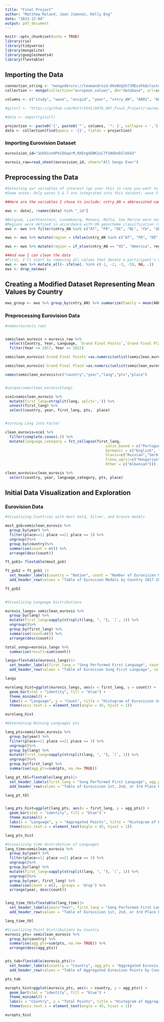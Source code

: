 ---
title: "Final Project"
author: "Matthew Roland, Jean Jimenez, Kelly Eng"
date: "2023-12-04"
output: pdf_document
---

```{r setup, include=FALSE}
knitr::opts_chunk$set(echo = TRUE)
library(rio)
library(tidyverse)
library(mongolite)
library(googlesheets4)
library(flextable)
```

## Importing the Data

```{r}
connection_string <- "mongodb+srv://teamandroid:O9sWUq5h7JMDioFk@cluster0.kk0rkpj.mongodb.net/"
collection <- mongo(collection="european_values", db="database", url=connection_string)

columns <- c("study", "wave", "uniqid", "year", "cntry_AN", "A001", "A002", "A003", "A004", "A005", "A006", "A008", "A170", "A040", "A065", "A066", "A068", "A165", "B008", "D001_B", "G007_35_B", "Y002", "E015", "E035", "E036", "E039", "E069_01", "E225", "F025", "F028", "F028B_WVS7", "F066_EVS5", "F034", "F050", "F051", "F053", "F054", "F063", "X001", "X003R", "G027A", "X007", "X011", "X013", "X025A_01", "X028", "X047_WVS7", "X047E_EVS5", "C002", "G052")

#giturl <- "https://github.com/Mattr5541/DATA_607_Final_Project/raw/main/EVS_WVS_Joint_rData_v4_0.rdata"

#data <- import(giturl)

projection <- paste0('{', paste0('"', columns, '": 1', collapse = ','), '}')
data <- collection$find(query = '{}', fields = projection)
```

### Importing Eurovision Dataset

```{r}

eurovision_id="1UUXinsHP4iDUwprM_KKEng4DBK2uC7Y1NdbnD1lmkSU"

eurovis_raw=read_sheet(eurovision_id, sheet="All Songs Ever")


```

## Preprocessing the Data

```{r}
#Selecting our variables of interest (go over this in case you want to add more variables or remove any more); also, I may try to integrate these changes into MongoDb, but that remains to be seen
#Some notes: Only waves 5 & 7 are integrated into this dataset; wave 5 refers to the EVS data and wave 7 refers to the WVS data; we may need to keep this in mind when we filter data and plan our analyses

##Here are the variables I chose to include: cntry_AN = abbreviated names for countries; A001 = Important in Life: Family; A002 = Important in Life: Friends; A003 = Important in Life: Leisure Time; A004 = Important in Life: Politics; A005 = Important in Life: Work; A006 = Important in Life: Religion; A008 = Feeling of happiness; A170 = Satisfaction with your life; A040 = Important child qualities: religious faith; A065 = Member: Belong to religious organization; A066 = belong to education, arts, music, or cultural activities; A068 = Belong to political parties; A165 = Most people can be trusted; B008 = Protecting environment vs. economic growth; ; D001_B = Trust your family; G007_35_B = Trust: People of another religion; Y002 = Post-Materialist Index Score; E015 = Future changes: Less importance placed on work; E035 = Income inequality; E036 = Private vs State ownership of business; E039 = Competition good or harmful; E069_01 = Confidence: Churches; E225: Democracy: Religious authorities interpret the laws; F025 = Religious denomination; F028 = How often do you attend religious services; F028B_WVS7 = How often do you pray; F066_EVS5 = Pray to God outside of religious services; F034 = Religious person; F050 = Believe in God; F051 = Believe in: life after death; F053 = Believe in: hell; F054 - Believe in: heaven; F063 - How important is God in your life; X001 - Sex; X003R - Age recoded (6 intervals); G027A - Respondent immigrant / born in country; X007 - Marital status; X011 - How many children do you have; X013 - Number of people in household; X025A_01 - Highest educational level attained; X028 - Employment status Respondent; X047_WVS7 - Scale of incomes (WVS7); X047E_EVS5 - Scale of incomes (EVS5); C002 - Jobs scarce: Employers should give priority to (nation) people than immigrants; G052 - Evaluate the impact of immigrants on the development of [your country]

ews <- data[, !names(data) %in% "_id"]

#Belgium, Liechtenstein, Luxembourg, Monaco, Malta, San Marino were not included in the dataset; Note: CH denotes Switzerland; HR denotes Croatia
#Regions were defined in accordance with UN geoscheme classification (although I decided to add in Great Britain to Western Europe, following the CIA classification system, just as a matter of convenience. Let me know if there's a better way to go about this)
ews <- ews %>% filter(cntry_AN %in% c("AT", "FR", "DE", "NL", "CH", "GB", "AL", "AD", "BA", "HR", "CY", "GR", "IT", "ME", "MK", "PT", "RS", "SI", "ES", "US"))

ews <- ews %>% mutate(region = ifelse(cntry_AN %in% c("AT", "FR", "DE", "NL", "CH", "GB"), "Western Europe", "Southern Europe"))

ews <- ews %>% mutate(region = if_else(cntry_AN == "US", "America", region))

##And now I can clean the data
#First, I'll start by removing all values that denote a participant's uncertainty or refusal to answer question items; Items coded -1 -- -5 are considered missing, or instances in which the participant did not answer; -4 represents instances in which the question was not included in the survey (i.e., the question was included in the EVS survey, but not the EWS survey. As a result, I will keep it in for now, since its removal will lead to too much systematic data loss; we can handle those situations by simply excluding wave 5 or 7 from certain analyses/graphs)
ews <- ews %>% mutate_all(~ ifelse(. %in% c(-1, -2, -3, -5), NA, .))
ews <- drop_na(ews)
```

## Creating a Modified Dataset Representing Mean Values by Country

```{r}
ews_group <- ews %>% group_by(cntry_AN) %>% summarize(Family = mean(A001), Friends = mean(A002), Leisure = mean(A003), Politics = mean(A004), Work = mean(A005), Religion = mean(A006), Happiness = mean(A008), Satisfaction = mean(A170), Religious_Children = mean(A040), Organized_Religion = mean(A065), Cultural_Activities = mean(A066), Political_Party_Affiliation = mean(A068), Trust_People = mean(A165), Protect_Environment_vs_Economy = mean(B008), Trust_Family = mean(D001_B), Trust_Religion = mean(G007_35_B), Materialism = mean(Y002), Future_Change_Less_Work = mean(E015), Income_Inequality = mean(E035), Business_Ownership = mean(E036), Competition = mean(E039), Confidence_Church = mean(E069_01), Democracy_Religion = mean(E225), Deonomnation = mean(F025), Religious_Service_Attendance = mean(F025), Pray = mean(F028B_WVS7), Pray_Outside_Service = mean(F066_EVS5), Religious = mean(F034), Belivie_in_God = mean(F050), Belive_in_Afterlife = mean(F051), Belive_in_Hell = mean(F053), Believe_in_Heaven = mean(F054), Job_Priority_to_Immigrants = mean(C002), Impact_of_Immigration = mean(G052))
```

### Preprocessing Eurovision Data

```{r}
#names(eurovis_raw)


semiclean_eurovis = eurovis_raw %>%
  select(Country, Year, Language, `Grand Final Points`,`Grand Final Place`) %>%
  filter(Year >= 2017, Year <= 2022)

semiclean_eurovis$`Grand Final Points`=as.numeric(unlist(semiclean_eurovis$`Grand Final Points`))

semiclean_eurovis$`Grand Final Place`=as.numeric(unlist(semiclean_eurovis$`Grand Final Place`))

names(semiclean_eurovis)=c("country","year","lang","pts","place")


#unique(semiclean_eurovis$lang)

sce1=semiclean_eurovis %>%
  mutate(first_lang=strsplit(lang, split=',')) %>%
  unnest(first_lang) %>%
  select(country, year, first_lang, pts,  place)


#turning Lang into Factor

clean_eurovis=sce1 %>%
  filter(complete.cases(.)) %>%
  mutate(language_category = fct_collapse(first_lang,
                                              Latin_based = c("Portuguese", "Italian", "French", " French","Spanish"," Italian"),
                                              Germanic = c("English", "Icelandic"," Srnán Tongo"," English"),
                                              Slavic=c("Russian","Serbian", "Belarusian","Ukrainian","Slovene"),
                                              Finno_ugric=c("Hungarian","Northern Sami"," Northern Sami"),
                                              Other = c("Albanian")))

clean_eurovis=clean_eurovis %>%
  select(country, year, language_category, pts, place)

```

## Initial Data Visualization and Exploration

### Eurovision Data

```{r}
#Visualizing Countries with most Gold, Silver, and bronze medals

most_gsb=semiclean_eurovis %>%
  group_by(year) %>%
  filter(place==1| place ==2| place == 3) %>%
  ungroup()%>%
  group_by(country)%>%
  summarise(count = n()) %>%
  arrange(desc(count))

ft_gsb1= flextable(most_gsb)

ft_gsb2 = ft_gsb1 |> 
  set_header_labels(country = "Nation", count = "Number of Eurovision Medals")  |>
  add_header_row(values = "Table of Eurovison Medals by Country 2017-2022", colwidths = 2) 

ft_gsb2
  
```
```{r}
#Visualizing Language Distributions

eurovis_langs= semiclean_eurovis %>%
  group_by(lang) %>%
  mutate(first_lang=sapply(strsplit(lang, ", "), `[`, 1)) %>%
  ungroup()%>%
  group_by(first_lang) %>%
  summarise(count=n()) %>%
  arrange(desc(count))

total_songs=eurovis_langs %>%
  summarise(result=sum(count))

langs=flextable(eurovis_langs)|> 
  set_header_labels(first_lang = "Song Performed First Language", count = "Number")  |>
  add_header_row(values = "Table of Eurovison Song First Language", colwidths = 2)

langs

eurolang_hist=ggplot(eurovis_langs, aes(x = first_lang, y = count)) +
  geom_bar(stat = "identity", fill = "blue") +
  theme_minimal() +
  labs(x = "Language", y = "Count", title = "Histogram of Eurovision Song First Language 2017-2022") +
  theme(axis.text.x = element_text(angle = 45, hjust = 1))

eurolang_hist

```

```{r}
#Determining Winning Languages pts

lang_pts=semiclean_eurovis %>%
  group_by(year) %>%
  filter(place==1| place ==2| place == 3) %>%
  ungroup()%>%
  group_by(lang) %>%
  mutate(first_lang=sapply(strsplit(lang, ", "), `[`, 1)) %>%
  ungroup()%>%
  group_by(first_lang) %>%
  summarise(agg_pts=sum(pts, na.rm= TRUE))

lang_pt_tbl=flextable(lang_pts)|> 
  set_header_labels(first_lang = "Song Performed First Language", agg_pts = "Aggregated Points")  |>
  add_header_row(values = "Table of Eurovision 1st, 2nd, or 3rd Place Points by Language 2017-2022", colwidths = 2)

lang_pt_tbl


lang_pts_hist=ggplot(lang_pts, aes(x = first_lang, y = agg_pts)) +
  geom_bar(stat = "identity", fill = "blue") +
  theme_minimal() +
  labs(x = "Language", y = "Aggregated Points", title = "Histogram of Eurovision 1st, 2nd, or 3rd Place Points by Language 2017-2022") +
  theme(axis.text.x = element_text(angle = 45, hjust = 1))

lang_pts_hist


```


```{r}
#Visualizing time distribution of Languages
lang_time=semiclean_eurovis %>%
  group_by(year) %>%
  filter(place==1| place ==2| place == 3) %>%
  ungroup()%>%
  group_by(lang) %>%
  mutate(first_lang=sapply(strsplit(lang, ", "), `[`, 1)) %>%
  ungroup()%>%
  group_by(year, first_lang) %>%
  summarise(count = n(), .groups = 'drop') %>%
  arrange(year, desc(count))


lang_time_tbl=flextable(lang_time)|> 
  set_header_labels(year="Year", first_lang = "Song Performed First Language", count = "Count")  |>
  add_header_row(values = "Table of Eurovision 1st, 2nd, or 3rd Place Points by Language and Year 2017-2022", colwidths = 3)

lang_time_tbl

```





```{r}
#Visualizing Point Distributions by Country
eurovis_pts= semiclean_eurovis %>%
  group_by(country) %>%
  summarise(agg_pts=sum(pts, na.rm= TRUE)) %>%
  arrange(desc(agg_pts))


pts_tab=flextable(eurovis_pts)|> 
  set_header_labels(country = "Country", agg_pts = "Aggregated Eurovision Points")  |>
  add_header_row(values = "Table of Aggregated Eurovison Points by Country 2017-2022", colwidths = 2)

pts_tab

europts_hist=ggplot(eurovis_pts, aes(x = country, y = agg_pts)) +
  geom_bar(stat = "identity", fill = "blue") +
  theme_minimal() +
  labs(x = "Country", y = "Total Points", title = "Histogram of Aggregated Eurovision Points by Country 2017-2022") +
  theme(axis.text.x = element_text(angle = 45, hjust = 1))

europts_hist
```

